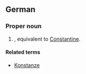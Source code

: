 {{also|konstantin}}
==German==

===Proper noun===
{{infl|de|proper noun}}

# {{given name|male|lang=de}}, equivalent to [[Constantine]].

====Related terms====
* [[Konstanze]]